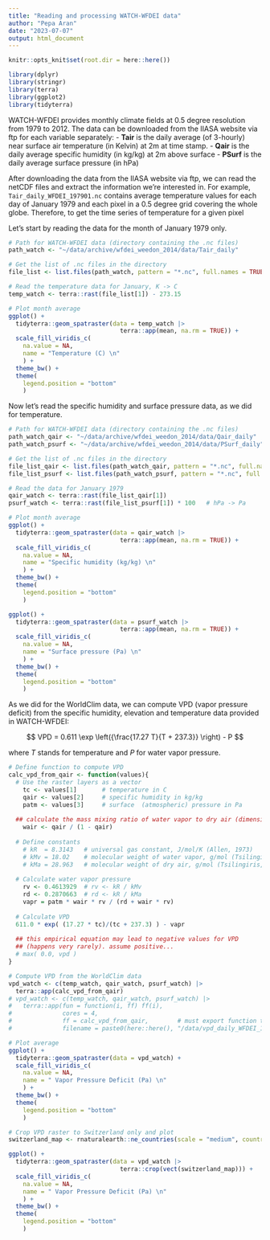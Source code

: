 ```yaml
---
title: "Reading and processing WATCH-WFDEI data"
author: "Pepa Aran"
date: "2023-07-07"
output: html_document
---
```


```r
knitr::opts_knit$set(root.dir = here::here())

library(dplyr)
library(stringr)
library(terra)
library(ggplot2)
library(tidyterra)
```

WATCH-WFDEI provides monthly climate fields at 0.5 degree resolution from 1979 to 2012. 
The data can be downloaded from the IIASA website via ftp for each variable separately:
- **Tair** is the daily average (of 3-hourly) near surface air temperature (in Kelvin) at 2m at time stamp.
- **Qair** is the daily average specific humidity (in kg/kg) at 2m above surface
- **PSurf** is the daily average surface pressure (in hPa) 

After downloading the data from the IIASA website via ftp, we can read the netCDF files and extract the information we're interested in. For example, `Tair_daily_WFDEI_197901.nc` contains average temperature values for each day of January 1979 and each pixel in a 0.5 degree grid covering the whole globe. Therefore, to get the time series of temperature for a given pixel

Let's start by reading the data for the month of January 1979 only.
```r
# Path for WATCH-WFDEI data (directory containing the .nc files)
path_watch <- "~/data/archive/wfdei_weedon_2014/data/Tair_daily"

# Get the list of .nc files in the directory
file_list <- list.files(path_watch, pattern = "*.nc", full.names = TRUE)

# Read the temperature data for January, K -> C
temp_watch <- terra::rast(file_list[1]) - 273.15

# Plot month average
ggplot() +
  tidyterra::geom_spatraster(data = temp_watch |>
                               terra::app(mean, na.rm = TRUE)) +
  scale_fill_viridis_c(
    na.value = NA,
    name = "Temperature (C) \n"
    ) +
  theme_bw() +
  theme(
    legend.position = "bottom"
    )
```

Now let's read the specific humidity and surface pressure data, as we did for temperature.
```r
# Path for WATCH-WFDEI data (directory containing the .nc files)
path_watch_qair <- "~/data/archive/wfdei_weedon_2014/data/Qair_daily"
path_watch_psurf <- "~/data/archive/wfdei_weedon_2014/data/PSurf_daily"

# Get the list of .nc files in the directory
file_list_qair <- list.files(path_watch_qair, pattern = "*.nc", full.names = TRUE)
file_list_psurf <- list.files(path_watch_psurf, pattern = "*.nc", full.names = TRUE)

# Read the data for January 1979
qair_watch <- terra::rast(file_list_qair[1])
psurf_watch <- terra::rast(file_list_psurf[1]) * 100   # hPa -> Pa

# Plot month average
ggplot() +
  tidyterra::geom_spatraster(data = qair_watch |>
                               terra::app(mean, na.rm = TRUE)) +
  scale_fill_viridis_c(
    na.value = NA,
    name = "Specific humidity (kg/kg) \n"
    ) +
  theme_bw() +
  theme(
    legend.position = "bottom"
    )

ggplot() +
  tidyterra::geom_spatraster(data = psurf_watch |>
                               terra::app(mean, na.rm = TRUE)) +
  scale_fill_viridis_c(
    na.value = NA,
    name = "Surface pressure (Pa) \n"
    ) +
  theme_bw() +
  theme(
    legend.position = "bottom"
    )
```

As we did for the WorldClim data, we can compute VPD (vapor pressure deficit) from the specific humidity, elevation and temperature data provided in WATCH-WFDEI:

$$ VPD = 0.611 \exp \left({\frac{17.27 T}{T + 237.3}} \right) - P $$

where $T$ stands for temperature and $P$ for water vapor pressure.

```r
# Define function to compute VPD
calc_vpd_from_qair <- function(values){
  # Use the raster layers as a vector
    tc <- values[1]       # temperature in C
    qair <- values[2]     # specific humidity in kg/kg
    patm <- values[3]     # surface  (atmospheric) pressure in Pa
  
  ## calculate the mass mixing ratio of water vapor to dry air (dimensionless)
    wair <- qair / (1 - qair)
    
  # Define constants
    # kR  = 8.3143   # universal gas constant, J/mol/K (Allen, 1973)
    # kMv = 18.02    # molecular weight of water vapor, g/mol (Tsilingiris, 2008)
    # kMa = 28.963   # molecular weight of dry air, g/mol (Tsilingiris, 2008)
    
  # Calculate water vapor pressure 
    rv <- 0.4613929  # rv <- kR / kMv
    rd <- 0.2870663  # rd <- kR / kMa
    vapr = patm * wair * rv / (rd + wair * rv)
  
  # Calculate VPD
  611.0 * exp( (17.27 * tc)/(tc + 237.3) ) - vapr
  
  ## this empirical equation may lead to negative values for VPD
  ## (happens very rarely). assume positive...
  # max( 0.0, vpd )
}

# Compute VPD from the WorldClim data
vpd_watch <- c(temp_watch, qair_watch, psurf_watch) |>
  terra::app(calc_vpd_from_qair)
# vpd_watch <- c(temp_watch, qair_watch, psurf_watch) |>
#   terra::app(fun = function(i, ff) ff(i),
#              cores = 4,
#              ff = calc_vpd_from_qair,        # must export function to the nodes
#              filename = paste0(here::here(), "/data/vpd_daily_WFDEI_197901.tif"))

# Plot average
ggplot() +
  tidyterra::geom_spatraster(data = vpd_watch) +
  scale_fill_viridis_c(
    na.value = NA,
    name = " Vapor Pressure Deficit (Pa) \n"
    ) +
  theme_bw() +
  theme(
    legend.position = "bottom"
    )
```

```r
# Crop VPD raster to Switzerland only and plot
switzerland_map <- rnaturalearth::ne_countries(scale = "medium", country = "Switzerland", returnclass = "sf")

ggplot() +
  tidyterra::geom_spatraster(data = vpd_watch |>
                               terra::crop(vect(switzerland_map))) +
  scale_fill_viridis_c(
    na.value = NA,
    name = " Vapor Pressure Deficit (Pa) \n"
    ) +
  theme_bw() +
  theme(
    legend.position = "bottom"
    )
```

